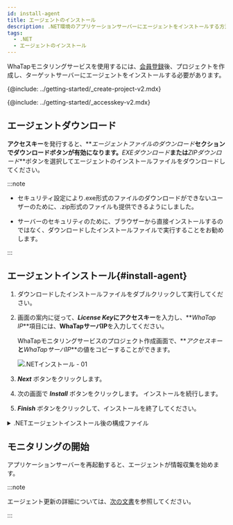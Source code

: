 ```yaml
---
id: install-agent
title: エージェントのインストール
description: .NET環境のアプリケーションサーバーにエージェントをインストールする方法を提供します。
tags:
  - .NET
  - エージェントのインストール
---
```



WhaTapモニタリングサービスを使用するには、[会員登録](https://www.whatap.io/ko/signup/)後、プロジェクトを作成し、ターゲットサーバーにエージェントをインストールする必要があります。

{@include: ../getting-started/_create-project-v2.mdx}   

{@include: ../getting-started/_accesskey-v2.mdx} 

## エージェントダウンロード

**アクセスキー**を発行すると、**_エージェントファイルのダウンロード_**セクションでダウンロードボタンが有効になります。**_EXEダウンロード_**または**_ZIPダウンロード_**ボタンを選択してエージェントのインストールファイルをダウンロードしてください。

:::note

-   セキュリティ設定により.exe形式のファイルのダウンロードができないユーザーのために、.zip形式のファイルも提供できるようにしました。

-   サーバーのセキュリティのために、ブラウザーから直接インストールするのではなく、ダウンロードしたインストールファイルで実行することをお勧めします。

:::

## エージェントインストール{#install-agent}

1.  ダウンロードしたインストールファイルをダブルクリックして実行してください。

2.  画面の案内に従って、**_License Key_**に**アクセスキー**を入力し、**_WhaTap IP_**項目には、**WhaTapサーバIP**を入力してください。

    WhaTapモニタリングサービスのプロジェクト作成画面で、**_アクセスキー_**と**_WhaTapサーバIP_**の値をコピーすることができます。

    ![.NETインストール - 01](https://img.whatap.io/media/agent_dotnet/install/agent_install_02.png)

3.  **_Next_** ボタンをクリックします。

4.  次の画面で **_Install_** ボタンをクリックします。 インストールを続行します。

5.  **_Finish_** ボタンをクリックして、インストールを終了してください。

<details>
<summary>.NETエージェントインストール後の構成ファイル</summary>

モニタリング情報を収集するためのトレーサーと収集した情報をサーバーに送信するためのエージェントで構成されています。

-   _WhaTap.ClrProfiler.dll_：.NET CLR Profilerは、.NETトレーシングAPIに関連付けられています。

-   _WhaTap.Trace.dll_：プロファイラーから渡されたデータを処理し、エージェントに送信します。

-   _whatap_dotnet.exe_：エージェントおよび、トレーサーから渡された情報を収集サーバーに送信するプログラムです。

-   _whatap.conf_：エージェントの環境設定ファイルです。

</details>

## モニタリングの開始

アプリケーションサーバーを再起動すると、エージェントが情報収集を始めます。

:::note

エージェント更新の詳細については、[次の文書](agent-manage)を参照してください。

:::
